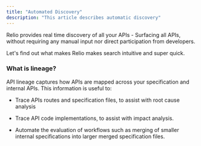 ```yaml
---
title: "Automated Discovery"
description: "This article describes automatic discovery"
---
```


Relio provides real time discovery of all your APIs - Surfacing all APIs, without requiring any manual input nor direct participation from developers.

Let's find out what makes Relio makes search intuitive and super quick.

### What is lineage?

API lineage captures how APIs are mapped across your specification and internal APIs. This information is useful to:

* Trace APIs routes and specification files, to assist with root cause analysis

* Trace API code implementations, to assist with impact analysis.

* Automate the evaluation of workflows such as merging of smaller internal specifications into larger merged specification files.


















